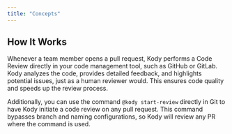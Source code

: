 ```yaml
---
title: "Concepts"
---
```


## How It Works

Whenever a team member opens a pull request, Kody performs a Code Review directly in your code management tool, such as GitHub or GitLab. Kody analyzes the code, provides detailed feedback, and highlights potential issues, just as a human reviewer would. This ensures code quality and speeds up the review process.

Additionally, you can use the command `@kody start-review` directly in Git to have Kody initiate a code review on any pull request. This command bypasses branch and naming configurations, so Kody will review any PR where the command is used.
